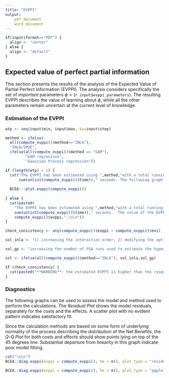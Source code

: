 ```yaml
---
title: "EVPPI"
output: 
	pdf_document
	word_document
---
```

```r
if(input$format=="PDF") {
  align <- "center"
} else {
  align <- "default"
}
```

## Expected value of perfect partial information

This section presents the results of the analysis of the Expected Value of Partial Perfect Information (EVPPI). The analysis considers specifically the set of _important_ parameters $\phi=($`r input$evppi_parameters`$)$. The resulting EVPPI describes the value of learning about $\phi$, while all the other parameters remain uncertain at the current level of knowledge.

### Estimation of the EVPPI

```r
wtp <- seq(input$min, input$max, by=input$step)

method <- ifelse(
  all(compute_evppi()$method=="INLA"),
  "INLA/SPDE",
  ifelse(all(compute_evppi()$method == "GAM"),
         "GAM regression",
         "Gaussian Process regression"))

if (length(wtp) > 1) {
  cat("The EVPPI has been estimated using ",method,"with a total running time of ",
      sum(unlist(compute_evppi()$time))," seconds. The following graph shows the EVPPI as a function of the willingness-to-pay $k$.\n\n")
  
  BCEA:::plot.evppi(compute_evppi())
  
} else {
  cat(paste0(
    "The EVPPI has been estimated using ",method,"with a total running time of ",
    sum(unlist(compute_evppi()$time))," seconds.  The value of the EVPPI for the selected willingness-to-pay $k$ = ",input$value1," is: ",
    compute_evppi()$evppi,".\n\n"))
}

check_consistency <- any(compute_evppi()$evppi > compute_evppi()$evi)

sol_inla <- "1) increasing the interaction order; 2) modifying the options in the mesh control, to improve accuracy of the 'spatial' component estimation; 3) increasing the sample of PSA runs used to perform the estimation."

sol_gp <- "increasing the number of PSA runs used to estimate the hyperparameters of the GP regression model; 2) increasing the sample of PSA runs used to perform the estimation."

sol <- ifelse(all(compute_evppi()$method=="INLA"), sol_inla,sol_gp)

if (check_consistency) {
  cat(paste0("**WARNING**: the estimated EVPPI is higher than the respective value of the EVPI. This is not possible, so the estimation procedure for the EVPPI should be checked carefully (e.g. by assessing the diagnostic plots in the next sub-section)!\n Possible solutions include ",sol))
}

```


### Diagnostics
The following graphs can be used to assess the model and method used to perform the calculations. The _Residual Plot_ shows the model residuals, separately for the costs and the effects. A scatter plot with no evident pattern indicates satisfactory fit. 


Since the calculation methods are based on some form of underlying normality of the process describing the distribution of the Net Benefits, the _Q-Q Plot_ for both costs and effects should show points lying on top of the 45 degrees line. Substantial departure from linearity in this graph indicate poor model fitting.

```r
cat("\n\n")
BCEA::diag.evppi(evppi = compute_evppi(), he = m(), plot_type = "residuals")
```

```r
BCEA::diag.evppi(evppi = compute_evppi(), he = m(), plot_type = "qqplot")
```
